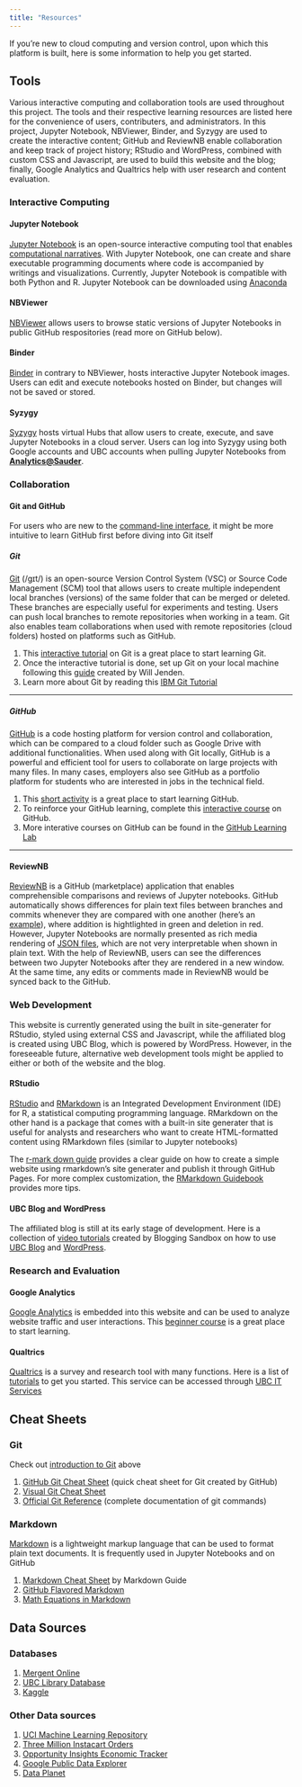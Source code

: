 ```yaml
---
title: "Resources"
---
```


If you’re new to cloud computing and version control, upon which this platform is built, here is some information to help you get started.

## Tools

Various interactive computing and collaboration tools are used throughout this project. The tools and their respective learning resources are listed here for the convenience of users, contributers, and administrators. In this project, Jupyter Notebook, NBViewer, Binder, and Syzygy are used to create the interactive content; GitHub and ReviewNB enable collaboration and keep track of project history; RStudio and WordPress, combined with custom CSS and Javascript, are used to build this website and the blog; finally, Google Analytics and Qualtrics help with user research and content evaluation.

### Interactive Computing

#### Jupyter Notebook

[Jupyter Notebook](https://jupyter.org/about) is an open-source interactive computing tool that enables [computational narratives](https://blog.jupyter.org/project-jupyter-computational-narratives-as-the-engine-of-collaborative-data-science-2b5fb94c3c58). With Jupyter Notebook, one can create and share executable programming documents where code is accompanied by writings and visualizations. Currently, Jupyter Notebook is compatible with both Python and R. Jupyter Notebook can be downloaded using [Anaconda](https://www.anaconda.com/products/individual)

#### NBViewer
[NBViewer](https://nbviewer.jupyter.org/) allows users to browse static versions of Jupyter Notebooks in public GitHub respositories (read more on GitHub below).

#### Binder
[Binder](https://mybinder.org/) in contrary to NBViewer, hosts interactive Jupyter Notebook images. Users can edit and execute notebooks hosted on Binder, but changes will not be saved or stored.

#### Syzygy 
[Syzygy](https://intro.syzygy.ca/) hosts virtual Hubs that allow users to create, execute, and save Jupyter Notebooks in a cloud server. Users can log into Syzygy using both Google accounts and UBC accounts when pulling Jupyter Notebooks from **[Analytics@Sauder](analytics-at-sauder.github.io)**.

### Collaboration {#collaboration}

#### Git and GitHub {.tabset .tabset-fade}

For users who are new to the [command-line interface](https://tutorial.djangogirls.org/en/intro_to_command_line/), it might be more intuitive to learn GitHub first before diving into Git itself

##### Git
[Git](https://git-scm.com/) (/ɡɪt/) is an open-source Version Control System (VSC) or Source Code Management (SCM) tool that allows users to create multiple independent local branches (versions) of the same folder that can be merged or deleted. These branches are especially useful for experiments and testing. Users can push local branches to remote repositories when working in a team. Git also enables team collaborations when used with remote repositories (cloud folders) hosted on platforms such as GitHub.

1. This [interactive tutorial](https://learngitbranching.js.org/) on Git is a great place to start learning Git. 
2. Once the interactive tutorial is done, set up Git on your local machine following this [guide](https://github.com/Analytics-at-Sauder/Introduction-to-Git) created by Will Jenden.
3. Learn more about Git by reading this [IBM Git Tutorial](https://developer.ibm.com/technologies/web-development/tutorials/d-learn-workings-git/)

---

##### GitHub
[GitHub](https://github.com/) is a code hosting platform for version control and collaboration, which can be compared to a cloud folder such as Google Drive with additional functionalities. When used along with Git locally, GitHub is a powerful and efficient tool for users to collaborate on large projects with many files. In many cases, employers also see GitHub as a portfolio platform for students who are interested in jobs in the technical field.

1. This [short activity](https://guides.github.com/activities/hello-world/) is a great place to start learning GitHub. 
2. To reinforce your GitHub learning, complete this [interactive course](https://lab.github.com/githubtraining/introduction-to-github) on GitHub. 
3. More interative courses on GitHub can be found in the [GitHub Learning Lab](https://lab.github.com/)

---

#### ReviewNB
[ReviewNB](https://github.com/marketplace/review-notebook-app) is a GitHub (marketplace) application that enables comprehensible comparisons and reviews of Jupyter notebooks. GitHub automatically shows differences for plain text files between branches and commits whenever they are compared with one another (here's an [example](https://github.com/octocat/linguist/compare/master...octocat:an-example-comparison-for-docs)), where addition is hightlighted in green and deletion in red. However, Jupyter Notebooks are normally presented as rich media rendering of [JSON files](https://nbformat.readthedocs.io/en/latest/format_description.html#notebook-file-format), which are not very interpretable when shown in plain text. With the help of ReviewNB, users can see the differences between two Jupyter Notebooks after they are rendered in a new window. At the same time, any edits or comments made in ReviewNB would be synced back to the GitHub.

### Web Development

This website is currently generated using the built in site-generater for RStudio, styled using external CSS and Javascript, while the affiliated blog is created using UBC Blog, which is powered by WordPress. However, in the foreseeable future, alternative web development tools might be applied to either or both of the website and the blog.

#### RStudio 
[RStudio](https://rstudio.com/products/rstudio/) and [RMarkdown](https://rmarkdown.rstudio.com/lesson-1.html) is an Integrated Development Environment (IDE) for R, a statistical computing programming language. RMarkdown on the other hand is a package that comes with a built-in site generater that is useful for analysts and researchers who want to create HTML-formatted content using RMarkdown files (similar to Jupyter notebooks)

The [r-mark down guide](https://resources.github.com/whitepapers/github-and-rstudio/) provides a clear guide on how to create a simple website using rmarkdown's site generater and publish it through GitHub Pages. For more complex customization, the [RMarkdown Guidebook](https://bookdown.org/yihui/rmarkdown/html-document.html) provides more tips.

####  UBC Blog and WordPress
The affiliated blog is still at its early stage of development. Here is a collection of [video tutorials](https://blogs.ubc.ca/blogsandbox/faq/) created by Blogging Sandbox on how to use [UBC Blog](https://blogs.ubc.ca/about/) and [WordPress](https://wordpress.com/support/).

### Research and Evaluation

#### Google Analytics
[Google Analytics](https://marketingplatform.google.com/about/analytics/) is embedded into this website and can be used to analyze website traffic and user interactions. This [beginner course](https://analytics.google.com/analytics/academy/course/6) is a great place to start learning.

#### Qualtrics
[Qualtrics](https://www.qualtrics.com/core-xm/survey-software/) is a survey and research tool with many functions. Here is a list of [tutorials](https://it.ubc.ca/services/teaching-learning-tools/survey-tool/qualtrics-training) to get you started. This service can be accessed through [UBC IT Services](https://it.ubc.ca/services/teaching-learning-tools/survey-tool)

## Cheat Sheets

### Git
Check out [introduction to Git](#collaboration) above

1. [GitHub Git Cheat Sheet](https://github.github.com/training-kit/downloads/github-git-cheat-sheet/) (quick cheat sheet for Git created by GitHub)
2. [Visual Git Cheat Sheet](https://ndpsoftware.com/git-cheatsheet.html)
3. [Official Git Reference](https://git-scm.com/docs) (complete documentation of git commands)

### Markdown 
[Markdown](https://www.markdownguide.org/getting-started/) is a lightweight markup language that can be used to format plain text documents. It is frequently used in Jupyter Notebooks and on GitHub

1. [Markdown Cheat Sheet](https://www.markdownguide.org/cheat-sheet/) by Markdown Guide
2. [GitHub Flavored Markdown](https://guides.github.com/pdfs/markdown-cheatsheet-online.pdf)
3. [Math Equations in Markdown](https://jupyter-notebook.readthedocs.io/en/stable/examples/Notebook/Typesetting%20Equations.html)


## Data Sources

### Databases

1. [Mergent Online](https://www.mergentonline.com/login.php)
2. [UBC Library Database](http://resources.library.ubc.ca/page.php?id=477)
3. [Kaggle](https://www.kaggle.com/datasets)

### Other Data sources

1. [UCI Machine Learning Repository](https://archive.ics.uci.edu/ml/datasets.php)
2. [Three Million Instacart Orders](https://www.instacart.com/datasets/grocery-shopping-2017)
3. [Opportunity Insights Economic Tracker](https://github.com/OpportunityInsights/EconomicTracker)
4. [Google Public Data Explorer](https://www.google.com/publicdata/directory)
5. [Data Planet](https://resources.library.ubc.ca/page.php?details=data-planet&id=2650)
